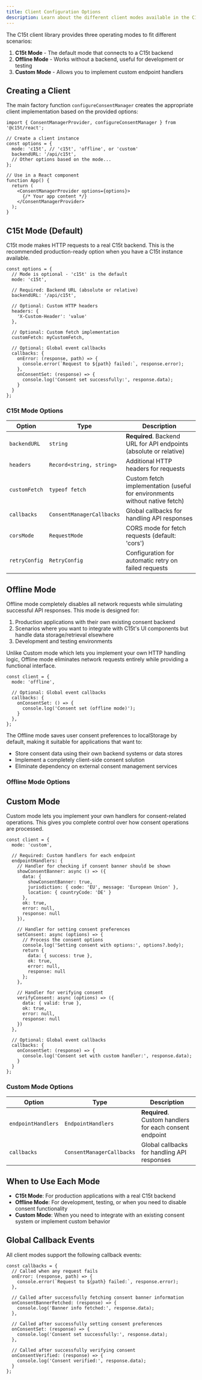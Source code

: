 ```yaml
---
title: Client Configuration Options
description: Learn about the different client modes available in the C15t library and how to configure them for your application.
---
```


The C15t client library provides three operating modes to fit different scenarios:

1. **C15t Mode** - The default mode that connects to a C15t backend
2. **Offline Mode** - Works without a backend, useful for development or testing
3. **Custom Mode** - Allows you to implement custom endpoint handlers

## Creating a Client

The main factory function `configureConsentManager` creates the appropriate client implementation based on the provided options:

```tsx
import { ConsentManagerProvider, configureConsentManager } from '@c15t/react';

// Create a client instance
const options = {
  mode: 'c15t', // 'c15t', 'offline', or 'custom'
  backendURL: '/api/c15t',
  // Other options based on the mode...
};

// Use in a React component
function App() {
  return (
    <ConsentManagerProvider options={options}>
      {/* Your app content */}
    </ConsentManagerProvider>
  );
}
```

## C15t Mode (Default)

C15t mode makes HTTP requests to a real C15t backend. This is the recommended production-ready option when you have a C15t instance available.

```tsx
const options = {
  // Mode is optional - 'c15t' is the default
  mode: 'c15t',
  
  // Required: Backend URL (absolute or relative)
  backendURL: '/api/c15t',
  
  // Optional: Custom HTTP headers
  headers: {
    'X-Custom-Header': 'value'
  },
  
  // Optional: Custom fetch implementation
  customFetch: myCustomFetch,
  
  // Optional: Global event callbacks
  callbacks: {
    onError: (response, path) => {
      console.error(`Request to ${path} failed:`, response.error);
    },
    onConsentSet: (response) => {
      console.log('Consent set successfully:', response.data);
    }
  }
};
```

### C15t Mode Options

| Option | Type | Description |
|--------|------|-------------|
| `backendURL` | `string` | **Required**. Backend URL for API endpoints (absolute or relative) |
| `headers` | `Record<string, string>` | Additional HTTP headers for requests |
| `customFetch` | `typeof fetch` | Custom fetch implementation (useful for environments without native fetch) |
| `callbacks` | `ConsentManagerCallbacks` | Global callbacks for handling API responses |
| `corsMode` | `RequestMode` | CORS mode for fetch requests (default: 'cors') |
| `retryConfig` | `RetryConfig` | Configuration for automatic retry on failed requests |

## Offline Mode

Offline mode completely disables all network requests while simulating successful API responses. This mode is designed for:

1. Production applications with their own existing consent backend
2. Scenarios where you want to integrate with C15t's UI components but handle data storage/retrieval elsewhere
3. Development and testing environments

Unlike Custom mode which lets you implement your own HTTP handling logic, Offline mode eliminates network requests entirely while providing a functional interface.

```tsx
const client = {
  mode: 'offline',
  
  // Optional: Global event callbacks
  callbacks: {
    onConsentSet: () => {
      console.log('Consent set (offline mode)');
    }
  },
};
```

The Offline mode saves user consent preferences to localStorage by default, making it suitable for applications that want to:

- Store consent data using their own backend systems or data stores
- Implement a completely client-side consent solution
- Eliminate dependency on external consent management services

### Offline Mode Options 
## Custom Mode

Custom mode lets you implement your own handlers for consent-related operations. This gives you complete control over how consent operations are processed.

```tsx
const client = {
  mode: 'custom',
  
  // Required: Custom handlers for each endpoint
  endpointHandlers: {
    // Handler for checking if consent banner should be shown
    showConsentBanner: async () => ({
      data: { 
        showConsentBanner: true,
        jurisdiction: { code: 'EU', message: 'European Union' },
        location: { countryCode: 'DE' }
      },
      ok: true,
      error: null,
      response: null
    }),
    
    // Handler for setting consent preferences
    setConsent: async (options) => {
      // Process the consent options
      console.log('Setting consent with options:', options?.body);
      return {
        data: { success: true },
        ok: true,
        error: null,
        response: null
      };
    },
    
    // Handler for verifying consent
    verifyConsent: async (options) => ({
      data: { valid: true },
      ok: true,
      error: null,
      response: null
    })
  },
  
  // Optional: Global event callbacks
  callbacks: {
    onConsentSet: (response) => {
      console.log('Consent set with custom handler:', response.data);
    }
  }
};
```

### Custom Mode Options

| Option | Type | Description |
|--------|------|-------------|
| `endpointHandlers` | `EndpointHandlers` | **Required**. Custom handlers for each consent endpoint |
| `callbacks` | `ConsentManagerCallbacks` | Global callbacks for handling API responses |

## When to Use Each Mode

- **C15t Mode**: For production applications with a real C15t backend
- **Offline Mode**: For development, testing, or when you need to disable consent functionality
- **Custom Mode**: When you need to integrate with an existing consent system or implement custom behavior

## Global Callback Events

All client modes support the following callback events:

```tsx
const callbacks = {
  // Called when any request fails
  onError: (response, path) => {
    console.error(`Request to ${path} failed:`, response.error);
  },
  
  // Called after successfully fetching consent banner information
  onConsentBannerFetched: (response) => {
    console.log('Banner info fetched:', response.data);
  },
  
  // Called after successfully setting consent preferences
  onConsentSet: (response) => {
    console.log('Consent set successfully:', response.data);
  },
  
  // Called after successfully verifying consent
  onConsentVerified: (response) => {
    console.log('Consent verified:', response.data);
  }
};
```